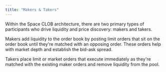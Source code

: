 ```yaml
---
title: "Makers & Takers"
---
```



Within the Space CLOB architecture, there are two primary types of participants who drive liquidity and price discovery: makers and takers.


Makers add liquidity to the order book by posting limit orders that sit on the order book until they're matched with an opposing order. These orders help with market depth and establish the bid-ask spread. 

Takers place limit or market orders that execute immediately as they're matched with the existing maker orders and remove liquidity from the pool.

